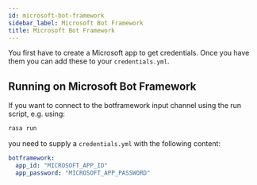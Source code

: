 ```yaml
---
id: microsoft-bot-framework
sidebar_label: Microsoft Bot Framework
title: Microsoft Bot Framework
---
```


You first have to create a Microsoft app to get credentials.
Once you have them you can add these to your `credentials.yml`.

## Running on Microsoft Bot Framework

If you want to connect to the botframework input channel using the
run script, e.g. using:

```bash
rasa run
```

you need to supply a `credentials.yml` with the following content:

```yaml
botframework:
  app_id: "MICROSOFT_APP_ID"
  app_password: "MICROSOFT_APP_PASSWORD"
```
